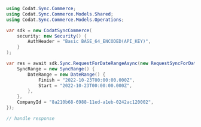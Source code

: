 ```csharp RequestForDateRange.cs
using Codat.Sync.Commerce;
using Codat.Sync.Commerce.Models.Shared;
using Codat.Sync.Commerce.Models.Operations;

var sdk = new CodatSyncCommerce(
    security: new Security() {
        AuthHeader = "Basic BASE_64_ENCODED(API_KEY)",
    }
);

var res = await sdk.Sync.RequestForDateRangeAsync(new RequestSyncForDateRangeRequest() {
    SyncRange = new SyncRange() {
        DateRange = new DateRange() {
            Finish = "2022-10-23T00:00:00.000Z",
            Start = "2022-10-23T00:00:00.000Z",
        },
    },
    CompanyId = "8a210b68-6988-11ed-a1eb-0242ac120002",
});

// handle response
```
